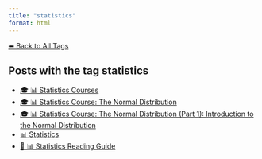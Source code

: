 ```yaml
---
title: "statistics"
format: html
---
```


[⬅ Back to All Tags](../tags.qmd)

## Posts with the tag **statistics**

- [🎓 📊 Statistics Courses](/posts/courses/statistics/index.html)
- [🎓 📊 Statistics Course: The Normal Distribution](/posts/courses/statistics/normal_distribution/index.html)
- [🎓 📊 Statistics Course: The Normal Distribution (Part 1): Introduction to the Normal Distribution](/posts/courses/statistics/normal_distribution/part-1/normal-distribution.html)
- [📊 Statistics](/posts/statistics/index.html)
- [🧭 📊 Statistics Reading Guide](/posts/statistics/guide-statistics.html)
